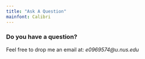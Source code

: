 ```yaml
---
title: "Ask A Question"
mainfont: Calibri
---
```


### Do you have a question? 

Feel free to drop me an email at: *e0969574\@u.nus.edu*
